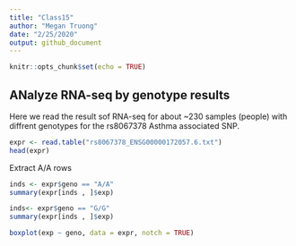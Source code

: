 ```yaml
---
title: "Class15"
author: "Megan Truong"
date: "2/25/2020"
output: github_document
---
```


```r
knitr::opts_chunk$set(echo = TRUE)
```

## ANalyze RNA-seq by genotype results

Here we read the result sof RNA-seq for about ~230 samples (people) with diffrent genotypes for the rs8067378 Asthma associated SNP.

```r
expr <- read.table("rs8067378_ENSG00000172057.6.txt")
head(expr)
```

Extract A/A rows 
```r
inds <- expr$geno == "A/A"
summary(expr[inds , ]$exp)
```

```r
inds<- expr$geno == "G/G"
summary(expr[inds , ]$exp)
```

```r
boxplot(exp ~ geno, data = expr, notch = TRUE)
```




